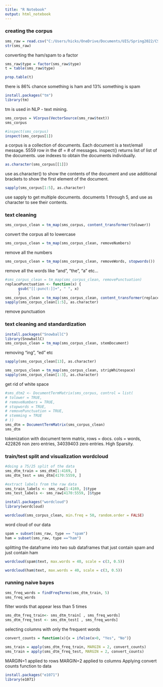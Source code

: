 ---
title: "R Notebook"
output: html_notebook
---

### creating the corpus

```{r}
sms_raw = read.csv("C:/Users/hicks/OneDrive/Documents/UIS/Spring2022/CSC532/datasets/sms_spam.csv", stringsAsFactors = FALSE)
str(sms_raw)
```

converting the ham/spam to a factor
```{r}
sms_raw$type = factor(sms_raw$type)
t = table(sms_raw$type)
```
```{r}
prop.table(t)
```
there is 86% chance something is ham and 13% something is spam


```{r}
install.packages("tm")
library(tm)
```
tm is used in NLP - text mining.

```{r}
sms_corpus = VCorpus(VectorSource(sms_raw$text))
sms_corpus
```

```{r}
#inspect(sms_corpus)
inspect(sms_corpus[1])
```
a corpus is a collection of documents. Each document is a text/email message. 5559 row in the df = # of messages. inspect() returns list of list of the documents. use indexes to obtain the documents individually.
```{r}
as.character(sms_corpus[[1]])
```
use as.character() to show the contents of the document and use additional brackets to show the first element of the document.

```{r}
sapply(sms_corpus[1:5], as.character)
```
use sapply to get multiple documents. documents 1 through 5, and use as character to see their contents.

### text cleaning

```{r}
sms_corpus_clean = tm_map(sms_corpus, content_transformer(tolower))
```
convert the corpus all to lowercase

```{r}
sms_corpus_clean = tm_map(sms_corpus_clean, removeNumbers)
```
remove all the numbers

```{r}
sms_corpus_clean = tm_map(sms_corpus_clean, removeWords, stopwords())
```
remove all the words like "and", "the", "a" etc...

```{r}
#sms_corpus_clean = tm_map(sms_corpus_clean, removePunctuation)
replacePunctuation <- function(x) {
      gsub("[[:punct:]]+", " ", x)
      }
sms_corpus_clean = tm_map(sms_corpus_clean, content_transformer(replacePunctuation))
sapply(sms_corpus_clean[1:5], as.character)
```
remove punctuation

### text cleaning and standardization

```{r}
install.packages("SnowballC")
library(SnowballC)
sms_corpus_clean = tm_map(sms_corpus_clean, stemDocument)

```

removing "ing", "ed" etc
```{r}
sapply(sms_corpus_clean[13], as.character)
```

```{r}
sms_corpus_clean = tm_map(sms_corpus_clean, stripWhitespace)
sapply(sms_corpus_clean[1:3], as.character)
```
get rid of white space

```{r}
#sms_dtm2 <- DocumentTermMatrix(sms_corpus, control = list(
# tolower = TRUE,
# removeNumbers = TRUE,
# stopwords = TRUE,
# removePunctuation = TRUE,
# stemming = TRUE
# ))
sms_dtm = DocumentTermMatrix(sms_corpus_clean)
sms_dtm
```
tokenization with document term matrix, rows = docs. cols = words, 422826 non zero entries, 34039403 zero entries. High Sparsity. 

### train/test split and visualization wordcloud

```{r}
#doing a 75/25 split of the data
sms_dtm_train = sms_dtm[1:4169, ]
sms_dtm_test = sms_dtm[4170:5559, ]

#extract labels from the raw data
sms_train_labels <- sms_raw[1:4169, ]$type
sms_test_labels <- sms_raw[4170:5559, ]$type
```

```{r}
install.packages("wordcloud")
library(wordcloud)
```

```{r}
wordcloud(sms_corpus_clean, min.freq = 50, random.order = FALSE)
```
word cloud of our data

```{r}
spam = subset(sms_raw, type == "spam")
ham = subset(sms_raw, type =="ham")
```
splitting the dataframe into two sub dataframes that just contain spam and just contain ham

```{r}
wordcloud(spam$text, max.words = 40, scale = c(3, 0.5))
```

```{r}
wordcloud(ham$text, max.words = 40, scale = c(3, 0.5))
```

### running naive bayes

```{r}
sms_freq_words = findFreqTerms(sms_dtm_train, 5)
sms_freq_words
```

filter words that appear less than 5 times

```{r}
sms_dtm_freq_train<- sms_dtm_train[ , sms_freq_words]
sms_dtm_freq_test <- sms_dtm_test[ , sms_freq_words]
```

selecting columns with only the frequent words

```{r}
convert_counts = function(x){x = ifelse(x>0, "Yes", "No")}

sms_train = apply(sms_dtm_freq_train, MARGIN = 2, convert_counts)
sms_train = apply(sms_dtm_freq_test, MARGIN = 2, convert_counts)
```
MARGIN=1 applied to rows MARGIN=2 applied to columns
Applying convert counts function to data

```{r}
install.packages("e1071")
library(e1071)
```
```{r}

```

